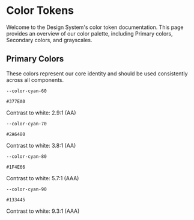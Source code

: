 
<Meta title="Documentation/Colors" />

# Color Tokens

Welcome to the Design System's color token documentation. This page provides an overview of our color palette, including Primary colors, Secondary colors, and grayscales.

## Primary Colors

These colors represent our core identity and should be used consistently across all components.

<div style={{ display: 'grid', gridTemplateColumns: 'repeat(auto-fit, minmax(180px, 1fr))', gap: '16px' }}>
  <div>
    <div
      style={{ aspectRatio: '1/1', marginBottom: '5px', backgroundColor: 'var(--color-cyan-60)' }}
    ></div>
    <p><code>--color-cyan-60</code></p>
    <p><code>#377EA0</code></p>
    <p>Contrast to white: 2.9:1 (AA)</p>
  </div>

<div>
  <div
    style={{ aspectRatio: '1/1', marginBottom: '5px', backgroundColor: 'var(--color-cyan-70)' }}
  ></div>
  <p>
    <code>--color-cyan-70</code>
  </p>
  <p>
    <code>#2A6480</code>
  </p>
  <p>Contrast to white: 3.8:1 (AA)</p>
</div>

  <div>
    <div
      style={{  aspectRatio: '1/1', marginBottom: '5px', backgroundColor: 'var(--color-cyan-80)' }}
    ></div>
    <p><code>--color-cyan-80</code></p>
    <p><code>#1F4E66</code></p>
    <p>Contrast to white: 5.7:1 (AAA)</p>
  </div>
  
  <div>
    <div
      style={{  aspectRatio: '1/1', marginBottom: '5px', backgroundColor: 'var(--color-cyan-90)' }}
    ></div>
    <p><code>--color-cyan-90</code></p>
    <p><code>#133445</code></p>
    <p>Contrast to white: 9.3:1 (AAA)</p>
  </div>
</div>
